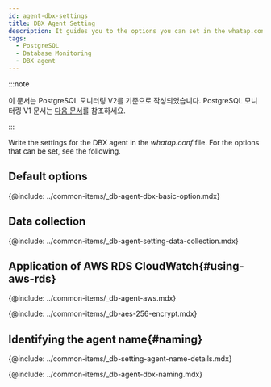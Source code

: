 ```yaml
---
id: agent-dbx-settings
title: DBX Agent Setting
description: It guides you to the options you can set in the whatap.conf file.
tags:
  - PostgreSQL
  - Database Monitoring
  - DBX agent
---
```



:::note

이 문서는 PostgreSQL 모니터링 V2를 기준으로 작성되었습니다. PostgreSQL 모니터링 V1 문서는 [다음 문서](../postgresql-v1/agent-dbx-settings)를 참조하세요.

:::

Write the settings for the DBX agent in the _whatap.conf_ file. For the options that can be set, see the following.

## Default options

{@include: ../common-items/_db-agent-dbx-basic-option.mdx}

## Data collection

{@include: ../common-items/_db-agent-setting-data-collection.mdx}

## Application of AWS RDS CloudWatch{#using-aws-rds}

<AWSRDSdesc name='db_postgresql_counter' />

{@include: ../common-items/_db-agent-aws.mdx}

<!-- AES 256 암호화 적용 -->

{@include: ../common-items/_db-aes-256-encrypt.mdx}  

## Identifying the agent name{#naming}

{@include: ../common-items/_db-setting-agent-name-details.mdx}

{@include: ../common-items/_db-agent-dbx-naming.mdx}
